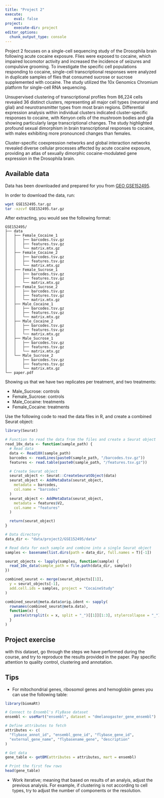 ```yaml
---
title: "Project 2"
execute:
    eval: false
project:
    execute-dir: project
editor_options: 
  chunk_output_type: console
---
```


Project 2 focuses on a single-cell sequencing study of the Drosophila brain following acute cocaine exposure. Flies were exposed to cocaine, which impaired locomotor activity and increased the incidence of seizures and compulsive grooming. To investigate the specific cell populations responding to cocaine, single-cell transcriptional responses were analyzed in duplicate samples of flies that consumed sucrose or sucrose supplemented with cocaine. The study utilized the 10x Genomics Chromium platform for single-cell RNA sequencing.

Unsupervised clustering of transcriptional profiles from 86,224 cells revealed 36 distinct clusters, representing all major cell types (neuronal and glial) and neurotransmitter types from most brain regions. Differential expression analysis within individual clusters indicated cluster-specific responses to cocaine, with Kenyon cells of the mushroom bodies and glia showing particularly large transcriptional changes. The study highlighted profound sexual dimorphism in brain transcriptional responses to cocaine, with males exhibiting more pronounced changes than females.

Cluster-specific coexpression networks and global interaction networks revealed diverse cellular processes affected by acute cocaine exposure, providing an atlas of sexually dimorphic cocaine-modulated gene expression in the Drosophila brain.


## Available data

Data has been downloaded and prepared for you from [GEO GSE152495](https://www.ncbi.nlm.nih.gov/geo/query/acc.cgi?acc=GSE152495). 

In order to download the data, run:

```bash
wget GSE152495.tar.gz
tar -xzcvf GSE152495.tar.gz
```


After extracting, you would see the following format:

```
GSE152495/
├── data
│   ├── Female_Cocaine_1
│   │   ├── barcodes.tsv.gz
│   │   ├── features.tsv.gz
│   │   └── matrix.mtx.gz
│   ├── Female_Cocaine_2
│   │   ├── barcodes.tsv.gz
│   │   ├── features.tsv.gz
│   │   └── matrix.mtx.gz
│   ├── Female_Sucrose_1
│   │   ├── barcodes.tsv.gz
│   │   ├── features.tsv.gz
│   │   └── matrix.mtx.gz
│   ├── Female_Sucrose_2
│   │   ├── barcodes.tsv.gz
│   │   ├── features.tsv.gz
│   │   └── matrix.mtx.gz
│   ├── Male_Cocaine_1
│   │   ├── barcodes.tsv.gz
│   │   ├── features.tsv.gz
│   │   └── matrix.mtx.gz
│   ├── Male_Cocaine_2
│   │   ├── barcodes.tsv.gz
│   │   ├── features.tsv.gz
│   │   └── matrix.mtx.gz
│   ├── Male_Sucrose_1
│   │   ├── barcodes.tsv.gz
│   │   ├── features.tsv.gz
│   │   └── matrix.mtx.gz
│   └── Male_Sucrose_2
│       ├── barcodes.tsv.gz
│       ├── features.tsv.gz
│       └── matrix.mtx.gz
└── paper.pdf
```

Showing us that we have two replicates per treatment, and two treatments:

- Male_Sucrose: controls
- Female_Sucrose: controls
- Male_Cocaine: treatments
- Female_Cocaine: treatments

Use the following code to read the data files in R, and create a combined Seurat object:

```r
library(Seurat)

# Function to read the data from the files and create a Seurat object
read_10x_data <- function(sample_path) {
  # Read data
  data <- Read10X(sample_path)
  barcodes <- readLines(paste0(sample_path, "/barcodes.tsv.gz"))
  features <- read.table(paste0(sample_path, "/features.tsv.gz"))

  # Create Seurat object
  seurat_object <- Seurat::CreateSeuratObject(data)
  seurat_object <- AddMetaData(seurat_object,
    metadata = barcodes,
    col.name = "barcodes"
  )
  seurat_object <- AddMetaData(seurat_object,
    metadata = features$V2,
    col.name = "features"
  )

  return(seurat_object)
}

# Data directory
data_dir <- "data/project2/GSE152495/data"

# Read data for each sample and combine into a single Seurat object
samples <- basename(list.dirs(path = data_dir, full.names = T)[-1])

seurat_objects <- lapply(samples, function(sample) {
  read_10x_data(sample_path = file.path(data_dir, sample))
})

combined_seurat <- merge(seurat_objects[[1]],
  y = seurat_objects[-1],
  add.cell.ids = samples, project = "CocaineStudy"
)

combined_seurat@meta.data$orig.ident <- sapply(
  rownames(combined_seurat@meta.data),
  function(x) {
    paste(strsplit(x = x, split = "_")[[1]][1:3], stylercollapse = "_")
  }
)
```


::: {.callout-important}
## Project exercise

with this dataset, go through the steps we have performed during the course, and try to reproduce the results provided in the paper. Pay specific attention to quality control, clustering and annotation. 
:::

## Tips

- For mitochondrial genes, ribosomol genes and hemoglobin genes you can use the following table:

```r
library(biomaRt)

# Connect to Ensembl's FlyBase dataset
ensembl <- useMart("ensembl", dataset = "dmelanogaster_gene_ensembl")

# Define attributes to fetch
attributes <- c(
  "flybase_annot_id", "ensembl_gene_id", "flybase_gene_id",
  "external_gene_name", "flybasename_gene", "description"
)

# Get data
gene_table <- getBM(attributes = attributes, mart = ensembl)

# Print the first few rows
head(gene_table)
```

- Work iterative; meaning that based on results of an analyis, adjust the previous analysis. For example, if clustering is not according to cell types, try to adjust the number of components or the resolution. 
